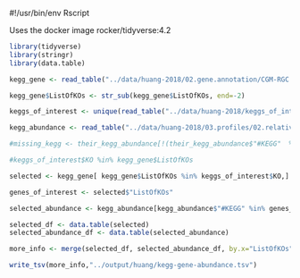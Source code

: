 #!/usr/bin/env Rscript

Uses the docker image rocker/tidyverse:4.2

```{r load packages needed}

library(tidyverse)
library(stringr)
library(data.table)

kegg_gene <- read_table("../data/huang-2018/02.gene.annotation/CGM-RGC.KEGG.gene.stat")

kegg_gene$ListOfKOs <- str_sub(kegg_gene$ListOfKOs, end=-2)

keggs_of_interest <- unique(read_table("../data/huang-2018/keggs_of_interest.tsv"))

kegg_abundance <- read_table("../data/huang-2018/03.profiles/02.relative.KEGG.abundance/CGM-RGC.gene.abundance.xls.KEGG.KO.ratio")

#missing_kegg <- their_kegg_abundance[!(their_kegg_abundance$"#KEGG"  %in% kegg_gene$"ListOfKOs"),]

#keggs_of_interest$KO %in% kegg_gene$ListOfKOs

selected <- kegg_gene[ kegg_gene$ListOfKOs %in% keggs_of_interest$KO,]

genes_of_interest <- selected$"ListOfKOs"

selected_abundance <- kegg_abundance[kegg_abundance$"#KEGG" %in% genes_of_interest, ]

selected_df <- data.table(selected)
selected_abundance_df <- data.table(selected_abundance)

more_info <- merge(selected_df, selected_abundance_df, by.x="ListOfKOs", by.y="#KEGG")

write_tsv(more_info,"../output/huang/kegg-gene-abundance.tsv")

``` 